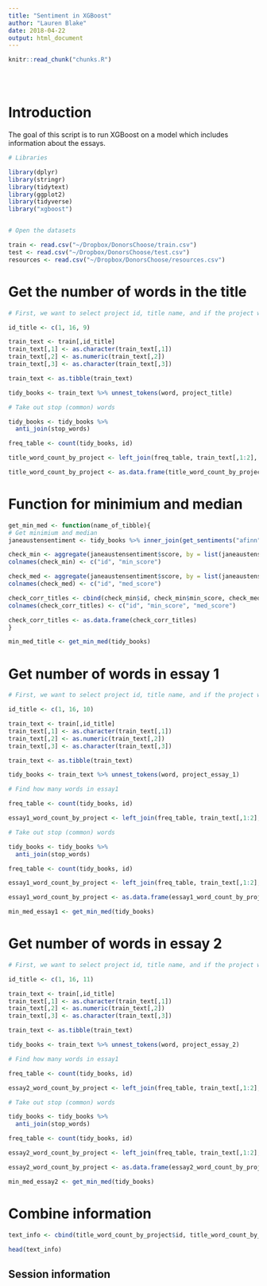 ```yaml
---
title: "Sentiment in XGBoost"
author: "Lauren Blake"
date: 2018-04-22
output: html_document
---
```


<!-- The file analysis/chunks.R contains chunks that define default settings
shared across the workflowr files. -->
```r
knitr::read_chunk("chunks.R")
```

<!-- Update knitr chunk options -->
```r
```

<!-- Insert the date the file was last updated -->
```r
```

<!-- Insert the code version (Git commit SHA1) if Git repository exists and R
 package git2r is installed -->
```r
```

# Introduction

The goal of this script is to run XGBoost on a model which includes information about the essays.

```r
# Libraries

library(dplyr)
library(stringr)
library(tidytext)
library(ggplot2)
library(tidyverse)
library("xgboost")


# Open the datasets

train <- read.csv("~/Dropbox/DonorsChoose/train.csv")
test <- read.csv("~/Dropbox/DonorsChoose/test.csv")
resources <- read.csv("~/Dropbox/DonorsChoose/resources.csv")

```

# Get the number of words in the title


```r
# First, we want to select project id, title name, and if the project was approved or not

id_title <- c(1, 16, 9)

train_text <- train[,id_title]
train_text[,1] <- as.character(train_text[,1])
train_text[,2] <- as.numeric(train_text[,2])
train_text[,3] <- as.character(train_text[,3])

train_text <- as.tibble(train_text)

tidy_books <- train_text %>% unnest_tokens(word, project_title)

# Take out stop (common) words

tidy_books <- tidy_books %>%
  anti_join(stop_words)

freq_table <- count(tidy_books, id) 

title_word_count_by_project <- left_join(freq_table, train_text[,1:2], by = c("id"))

title_word_count_by_project <- as.data.frame(title_word_count_by_project)

```

# Function for minimium and median 

```r

get_min_med <- function(name_of_tibble){
# Get minimium and median
janeaustensentiment <- tidy_books %>% inner_join(get_sentiments("afinn"))

check_min <- aggregate(janeaustensentiment$score, by = list(janeaustensentiment$id), FUN = min)
colnames(check_min) <- c("id", "min_score")

check_med <- aggregate(janeaustensentiment$score, by = list(janeaustensentiment$id), FUN = median)
colnames(check_med) <- c("id", "med_score")

check_corr_titles <- cbind(check_min$id, check_min$min_score, check_med$med_score)
colnames(check_corr_titles) <- c("id", "min_score", "med_score")

check_corr_titles <- as.data.frame(check_corr_titles)
}

min_med_title <- get_min_med(tidy_books)

```


# Get number of words in essay 1

```r
# First, we want to select project id, title name, and if the project was approved or not

id_title <- c(1, 16, 10)

train_text <- train[,id_title]
train_text[,1] <- as.character(train_text[,1])
train_text[,2] <- as.numeric(train_text[,2])
train_text[,3] <- as.character(train_text[,3])

train_text <- as.tibble(train_text)

tidy_books <- train_text %>% unnest_tokens(word, project_essay_1)

# Find how many words in essay1

freq_table <- count(tidy_books, id) 

essay1_word_count_by_project <- left_join(freq_table, train_text[,1:2], by = c("id"))

# Take out stop (common) words

tidy_books <- tidy_books %>%
  anti_join(stop_words)

freq_table <- count(tidy_books, id) 

essay1_word_count_by_project <- left_join(freq_table, train_text[,1:2], by = c("id"))

essay1_word_count_by_project <- as.data.frame(essay1_word_count_by_project)

min_med_essay1 <- get_min_med(tidy_books)
```

# Get number of words in essay 2

```r
# First, we want to select project id, title name, and if the project was approved or not

id_title <- c(1, 16, 11)

train_text <- train[,id_title]
train_text[,1] <- as.character(train_text[,1])
train_text[,2] <- as.numeric(train_text[,2])
train_text[,3] <- as.character(train_text[,3])

train_text <- as.tibble(train_text)

tidy_books <- train_text %>% unnest_tokens(word, project_essay_2)

# Find how many words in essay1

freq_table <- count(tidy_books, id) 

essay2_word_count_by_project <- left_join(freq_table, train_text[,1:2], by = c("id"))

# Take out stop (common) words

tidy_books <- tidy_books %>%
  anti_join(stop_words)

freq_table <- count(tidy_books, id) 

essay2_word_count_by_project <- left_join(freq_table, train_text[,1:2], by = c("id"))

essay2_word_count_by_project <- as.data.frame(essay2_word_count_by_project)

min_med_essay2 <- get_min_med(tidy_books)
```

# Combine information

```r
text_info <- cbind(title_word_count_by_project$id, title_word_count_by_project$n, min_med_title$min_score, min_med_title$med_score, essay1_word_count_by_project$n, min_med_essay1$min_score, min_med_essay1$med_score, essay2_word_count_by_project$n, min_med_essay2$min_score, min_med_essay2$med_score)

head(text_info)
```



## Session information

<!-- Insert the session information into the document -->
```r
```
